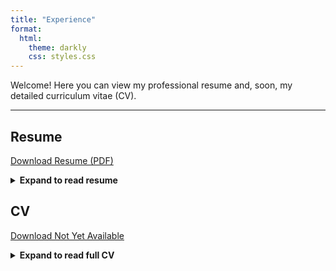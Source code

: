 ```yaml
---
title: "Experience"
format: 
  html:
    theme: darkly
    css: styles.css
---
```




Welcome! Here you can view my professional resume and, soon, my detailed curriculum vitae (CV).  


---


## Resume


[Download Resume (PDF)](media/resume_rm.pdf){.btn target="_blank"}


<details>
<summary><strong>Expand to read resume</strong></summary>


**Rebecca Martinez**  
Goleta, CA 93117  

<span class="email" style="color:#8bd9b1;">rebecca_martinez@ucsb.edu | martinez.rl@hotmail.com</span> 


### Objective

Environmental studies undergraduate with a strong background in mentorship and peer support, dedicated to empowering academic growth through experiential learning and collaborative research. Committed to fostering curiosity, teamwork, and shared achievements to build resilient communities and drive lasting positive change.


### Education

**University of California, Santa Barbara (UCSB)** — Goleta, CA

* B.S. in Environmental Studies | *Expected* 2026

**Allan Hancock College** — Santa Maria, CA 

* A.S. in Biology, *with honors* | May 2024  
* A.A. in Biology, *with honors* | May 2023  
* A.A. in Mathematics and Science, *with high honors* | May 2021
* Information Technology Fundamentals (IT Certificate) | May 2024  


### Experience

#### **UCSB Office of Education Partnerships (OEP)** — Goleta, CA  
*Student Assistant* | Sept 2024 – Present  

* Contribute to data collection, field site maintenance, and equipment repair for Island Spotted Skunk & Fog Harp projects on Santa Cruz Island.  
* Assist with updating field protocols and project documentation to support ongoing research.  
* Collaborate with a team to enhance project logistics and operational efficiency.

#### **Smithsonian Office of the Chief Information Officer (OCIO)** — Remote  
*Data Science Lab Intern* | May 2024 – August 2024

* Led weekly RStudio sessions, adapting teaching methods to improve learning outcomes.  
* Mentored peers in applying research methodologies to real-world datasets.  
* Developed and refined resources to enhance data science comprehension.

#### **Allan Hancock College** — Santa Maria, CA  
*Teaching Assistant* | Jan 2024 – May 2024  

* Managed lab operations, including setup, compliance, and student support.  
* Provided and created supplemental study materials to enhance student learning.

*Lead Tutor* | Aug 2020 – May 2024  

* Coordinated tutor schedules and assisted in campus-wide training initiatives.  
* Developed and delivered workshops to improve study skills and academic performance.  
* Collaborated with campus centers to enhance tutoring services and resources.

*Peer Tutor* | Aug 2019 – May 2024  

* Provided academic support in STEM subjects through one-on-one and group sessions.  
* Assisted students in developing effective study and time management strategies.  
* Served as an embedded tutor in multiple science courses.

#### **Chumash Casino Resort** — Santa Ynez, CA  
*Slot Attendant* | Jan 2012 - May 2025  

* Troubleshoot and resolve slot machine issues, address disputes promptly and tactfully to ensure a seamless guest experience.  
* Ensure machines and equipment are functioning properly, maintaining the integrity of the gaming environment and upholding tribal gaming compliance.

*Floor Operations Supervisor* | June 2007 - Jan 2012  

* Supervised daily operations for the slot and beverage departments, overseeing up to 75 team members per shift.  
* Developed staff schedules and ensured operational efficiency during peak times.  
* Addressed guest concerns to maintain a positive and safe environment.

*Security Officer* | June 2006 - June 2007  

* Patrolled casino floor, staffed guard posts, and provided secure escorts.  
* Handled chip drops and safeguarded money movements across the property.


### Skills

* Data analysis & visualization (RStudio)  
* Field research & data collection  
* Leadership & mentoring  
* Communication & presentation  
* Microsoft Office Suite  
* Problem-solving & adaptability  
* Time management  
* Team collaboration  


### References

*Available upon request.*



</details>



## CV

[Download Not Yet Available](){.btn target="_blank"}

<details>
<summary><strong>Expand to read full CV</strong></summary>


*Coming soon*

</details>
